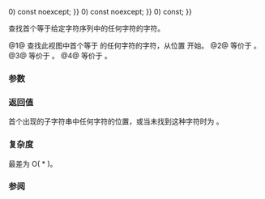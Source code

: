 {{cpp/experimental/basic_string_view/title | find_first_of }}
{{cpp/experimental/basic_string_view/navbar}}
{{dcl begin}}
{{dcl | num=1 | since=libfund_ts |
constexpr size_type find_first_of(basic_string_view v, size_type pos {{=}} 0) const noexcept;
}}
{{dcl | num=2 | since=libfund_ts |
constexpr size_type find_first_of(CharT c, size_type pos {{=}} 0) const noexcept;
}}
{{dcl | num=3 | since=libfund_ts |
constexpr size_type find_first_of(const CharT* s, size_type pos, size_type count) const;
}}
{{dcl | num=4 | since=libfund_ts |
constexpr size_type find_first_of(const CharT* s, size_type pos {{=}} 0) const;
}}
{{dcl end}}

查找首个等于给定字符序列中的任何字符的字符。

@1@ 查找此视图中首个等于 {{tt|v}} 的任何字符的字符，从位置 {{tt|pos}} 开始。
@2@ 等价于 {{c|find_first_of(basic_string_view(&amp;c, 1), pos)}}。
@3@ 等价于 {{c|find_first_of(basic_string_view(s, count), pos)}}。
@4@ 等价于 {{c|find_first_of(basic_string_view(s), pos)}}。

===参数===
{{par begin}}
{{par | v | 要搜索的视图}}
{{par | pos | 从之开始搜索的位置}}
{{par | count | 要搜索的字符串的长度}}
{{par | s | 指向要搜索字符串的指针}}
{{par | ch | 要搜索的字符}}
{{par end}} 

===返回值===
首个出现的子字符串中任何字符的位置，或当未找到这种字符时为 {{lc|npos}}。

===复杂度===
最差为 O({{tt|size()}} * {{tt|v.size()}})。

===参阅===
{{dsc begin}}
{{dsc inc | cpp/experimental/basic_string_view/dsc find}}
{{dsc inc | cpp/experimental/basic_string_view/dsc rfind}}
{{dsc inc | cpp/experimental/basic_string_view/dsc find_last_of}}
{{dsc inc | cpp/experimental/basic_string_view/dsc find_first_not_of}}
{{dsc inc | cpp/experimental/basic_string_view/dsc find_last_not_of}}
{{dsc end}}